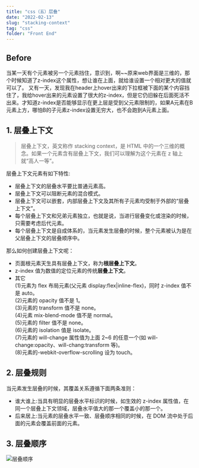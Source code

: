 ```yaml
---
title: "css（五）层叠"
date: "2022-02-13"
slug: "stacking-context"
tag: "css"
folder: "Front End"
---
```


## Before

当某一天有个元素被另一个元素挡住，意识到，啊~~原来web界面是三维的，那个时候知道了z-index这个属性，想让谁在上面，就给谁设置一个相对更大的值就可以了。
又有一天，发现我在header上hover出来的下拉框被下面的某个内容挡住了，我给hover出来的元素设置了很大的z-index，但是它仍旧躲在后面死活不出来。才知道z-index是否能够显示在更上层是受到父元素限制的，如果A元素在B元素上方，哪怕B的子元素z-index设置无穷大，也不会跑到A元素上面。

## 1. 层叠上下文
>层叠上下文，英文称作 stacking context，是 HTML 中的一个三维的概念。如果一个元素含有层叠上下文，我们可以理解为这个元素在 z 轴上就“高人一等”。

层叠上下文元素有如下特性:
- 层叠上下文的层叠水平要比普通元素高。
- 层叠上下文可以阻断元素的混合模式。
- 层叠上下文可以嵌套，内部层叠上下文及其所有子元素均受制于外部的“层叠上下文”。
- 每个层叠上下文和兄弟元素独立，也就是说，当进行层叠变化或渲染的时候，只需要考虑后代元素。
- 每个层叠上下文是自成体系的，当元素发生层叠的时候，整个元素被认为是在父层叠上下文的层叠顺序中。

那么如何创建层叠上下文呢：
- 页面根元素天生具有层叠上下文，称为**根层叠上下文**。
- z-index 值为数值的定位元素的传统**层叠上下文**。
- 其它  
  (1)元素为 flex 布局元素(父元素 display:flex|inline-flex)，同时 z-index 值不是 auto。  
  (2)元素的 opacity 值不是 1。  
  (3)元素的 transform 值不是 none。  
  (4)元素 mix-blend-mode 值不是 normal。  
  (5)元素的 filter 值不是 none。  
  (6)元素的 isolation 值是 isolate。  
  (7)元素的 will-change 属性值为上面 2~6 的任意一个(如 will-change:opacity、will-chang:transform 等)。  
  (8)元素的-webkit-overflow-scrolling 设为 touch。  

## 2. 层叠规则
当元素发生层叠的时候，其覆盖关系遵循下面两条准则：
- 谁大谁上:当具有明显的层叠水平标识的时候，如生效的 z-index 属性值，在同一个层叠上下文领域，层叠水平值大的那一个覆盖小的那一个。
- 后来居上:当元素的层叠水平一致、层叠顺序相同的时候，在 DOM 流中处于后面的元素会覆盖前面的元素。

## 3. 层叠顺序
![层叠顺序](./css-layers/layers-order.png)